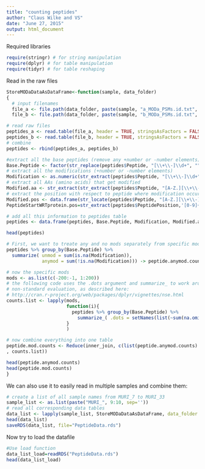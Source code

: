 ```yaml
---
title: "counting peptides"
author: "Claus Wilke and VS"
date: "June 27, 2015"
output: html_document
---
```


Required libraries
```r
require(stringr) # for string manipulation
require(dplyr) # for table manipulation
require(tidyr) # for table reshaping
```


Read in the raw files 
```r
StoreMODaDataAsDataFrame<-function(sample, data_folder)
{
  # input filenames
  file_a <- file.path(data_folder, paste(sample, "a_MODa_PSMs.id.txt", sep=''))
  file_b <- file.path(data_folder, paste(sample, "b_MODa_PSMs.id.txt", sep=''))

# read raw files
peptides_a <- read.table(file_a, header = TRUE, stringsAsFactors = FALSE)
peptides_b <- read.table(file_b, header = TRUE, stringsAsFactors = FALSE)
# combine
peptides <- rbind(peptides_a, peptides_b)    

#extract all the base peptides (remove any +number or -number elements)
Base.Peptide <- factor(str_replace(peptides$Peptide, "[\\+\\-]\\d+", ""))
# extract all the modifications (+number or -number elements)
Modification <- as.numeric(str_extract(peptides$Peptide, "[\\+\\-]\\d+"))
# extract all AAs (amino acids) that get modified
Modified.aa <- str_extract(str_extract(peptides$Peptide, "[A-Z.][\\+\\-]\\d+"), '[A-Z.]')
# extract the position with respect to peptide where modification occurs
Modified.pos <- data.frame(str_locate(peptides$Peptide, "[A-Z.][\\+\\-]\\d+"))$start-2
PeptideStartWRTprotein.pos=str_extract(peptides$PeptidePosition,'[0-9]+')

# add all this information to peptides table
peptides <- data.frame(peptides, Base.Peptide, Modification, Modified.aa, Modified.pos,PeptideStartWRTprotein.pos)

head(peptides)

# First, we want to treate any and no mods separately from specific mods. So let's do those first.
peptides %>% group_by(Base.Peptide) %>%
  summarize( unmod = sum(is.na(Modification)),
             anymod = sum(!is.na(Modification))) -> peptide.anymod.counts

# now the specific mods
mods <- as.list(c(-200:-1, 1:200))
# the following code uses the .dots argument and summarize_ to work around
# non-standard evaluation, as described here:
# http://cran.r-project.org/web/packages/dplyr/vignettes/nse.html
counts.list <- lapply(mods, 
                      function(i){
                        peptides %>% group_by(Base.Peptide) %>%
                          summarize_( .dots = setNames(list(~sum(na.omit(Modification) == i)), paste("mod", i, sep='')))
                      }
                      )

# now combine everything into one table
peptide.mod.counts <- Reduce(inner_join, c(list(peptide.anymod.counts)
, counts.list))

head(peptide.anymod.counts)
head(peptide.mod.counts)
}
```

We can also use it to easily read in multiple samples and combine them:
```r
# create a list of all sample names from MURI_7 to MURI_33
sample_list <- as.list(paste("MURI_", 9:10, sep=''))
# read all corresponding data tables
data_list <- lapply(sample_list, StoreMODaDataAsDataFrame, data_folder = "../../ProcessedData/MODa_output/PSMHits")
head(data_list)
saveRDS(data_list, file="PeptideData.rds")
```

Now try to load the datafile
```r
#Use load function
data_list_load=readRDS("PeptideData.rds")
head(data_list_load)
```